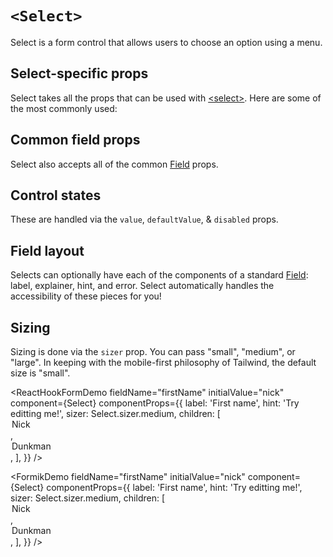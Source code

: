 


<Meta of={Stories} />

# `<Select>`

Select is a form control that allows users to choose an option using a menu.

## Select-specific props

Select takes all the props that can be used with
[&lt;select&gt;](https://react.dev/reference/react-dom/components/select). Here
are some of the most commonly used:

<ArgTypes of={Stories} sort="requiredFirst" />

## Common field props

Select also accepts all of the common [Field](/docs/forms-field--docs) props.

<ArgTypes of={FieldControl} sort="requiredFirst" />

## Control states

These are handled via the `value`, `defaultValue`, & `disabled` props.

<Canvas of={Stories.AllControlStates} sourceState="shown" />

## Field layout

Selects can optionally have each of the components of a standard
[Field](/docs/forms-field--docs): label, explainer, hint, and error. Select
automatically handles the accessibility of these pieces for you!

<Canvas of={Stories.Field} sourceState="shown" />

## Sizing

Sizing is done via the `sizer` prop. You can pass "small", "medium", or "large".
In keeping with the mobile-first philosophy of Tailwind, the default size is
"small".

<Canvas of={Stories.AllSizes} sourceState="shown" />

<ReactHookFormDemo
  fieldName="firstName"
  initialValue="nick"
  component={Select}
  componentProps={{
    label: 'First name',
    hint: 'Try editting me!',
    sizer: Select.sizer.medium,
    children: [
      <option value="nick" key="nick">
        Nick
      </option>,
      <option value="dunkman" key="dunkman">
        Dunkman
      </option>,
    ],
  }}
/>

<FormikDemo
  fieldName="firstName"
  initialValue="nick"
  component={Select}
  componentProps={{
    label: 'First name',
    hint: 'Try editting me!',
    sizer: Select.sizer.medium,
    children: [
      <option value="nick" key="nick">
        Nick
      </option>,
      <option value="dunkman" key="dunkman">
        Dunkman
      </option>,
    ],
  }}
/>
